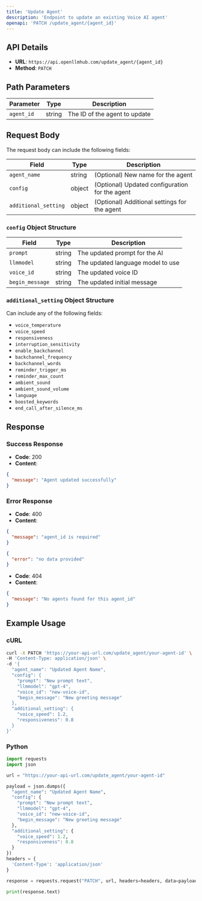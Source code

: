 ```yaml
---
title: 'Update Agent'
description: 'Endpoint to update an existing Voice AI agent'
openapi: 'PATCH /update_agent/{agent_id}'
---
```


## API Details

- **URL**: `https://api.openllmhub.com/update_agent/{agent_id}`
- **Method**: `PATCH`

## Path Parameters

| Parameter | Type | Description |
|-----------|------|-------------|
| `agent_id` | string | The ID of the agent to update |

## Request Body

The request body can include the following fields:

| Field | Type | Description |
|-------|------|-------------|
| `agent_name` | string | (Optional) New name for the agent |
| `config` | object | (Optional) Updated configuration for the agent |
| `additional_setting` | object | (Optional) Additional settings for the agent |

### `config` Object Structure

| Field | Type | Description |
|-------|------|-------------|
| `prompt` | string | The updated prompt for the AI |
| `llmmodel` | string | The updated language model to use |
| `voice_id` | string | The updated voice ID |
| `begin_message` | string | The updated initial message |

### `additional_setting` Object Structure

Can include any of the following fields:

- `voice_temperature`
- `voice_speed`
- `responsiveness`
- `interruption_sensitivity`
- `enable_backchannel`
- `backchannel_frequency`
- `backchannel_words`
- `reminder_trigger_ms`
- `reminder_max_count`
- `ambient_sound`
- `ambient_sound_volume`
- `language`
- `boosted_keywords`
- `end_call_after_silence_ms`

## Response

### Success Response

- **Code**: 200
- **Content**: 
```json
{
  "message": "Agent updated successfully"
}
```

### Error Response

- **Code**: 400
- **Content**:
```json
{
  "message": "agent_id is required"
}
```
```json
{
  "error": "no data provided"
}
```

- **Code**: 404
- **Content**:
```json
{
  "message": "No agents found for this agent_id"
}
```

## Example Usage

### cURL
```bash
curl -X PATCH 'https://your-api-url.com/update_agent/your-agent-id' \
-H 'Content-Type: application/json' \
-d '{
  "agent_name": "Updated Agent Name",
  "config": {
    "prompt": "New prompt text",
    "llmmodel": "gpt-4",
    "voice_id": "new-voice-id",
    "begin_message": "New greeting message"
  },
  "additional_setting": {
    "voice_speed": 1.2,
    "responsiveness": 0.8
  }
}'
```
### Python
```python
import requests
import json

url = "https://your-api-url.com/update_agent/your-agent-id"

payload = json.dumps({
  "agent_name": "Updated Agent Name",
  "config": {
    "prompt": "New prompt text",
    "llmmodel": "gpt-4",
    "voice_id": "new-voice-id",
    "begin_message": "New greeting message"
  },
  "additional_setting": {
    "voice_speed": 1.2,
    "responsiveness": 0.8
  }
})
headers = {
  'Content-Type': 'application/json'
}

response = requests.request("PATCH", url, headers=headers, data=payload)

print(response.text)
```